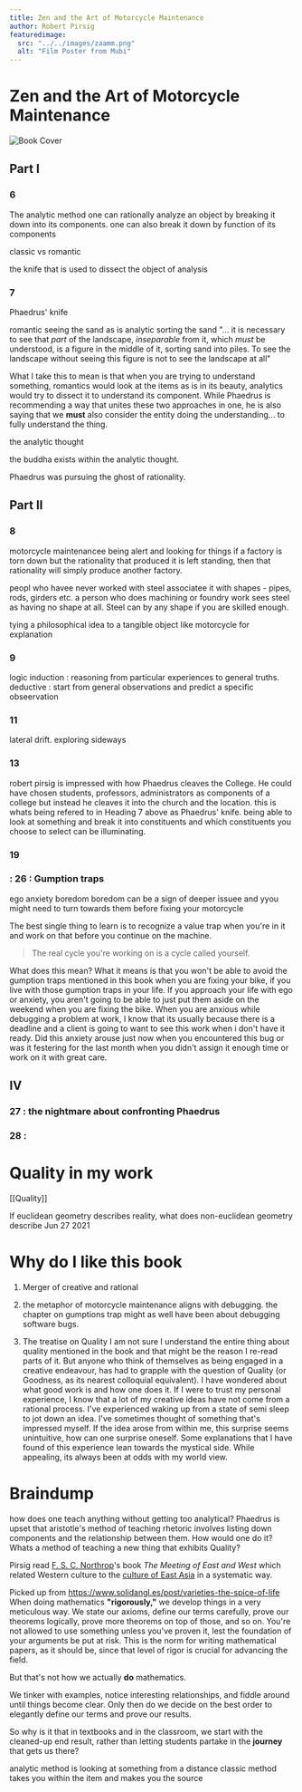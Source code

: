 ```yaml
---
title: Zen and the Art of Motorcycle Maintenance
author: Robert Pirsig
featuredimage:
  src: "../../images/zaamm.png"
  alt: "Film Poster from Mubi"
---
```


# Zen and the Art of Motorcycle Maintenance

![Book Cover](../../images/zaamm.png)

## Part I

### 6

The analytic method
one can rationally analyze an object by breaking it down into its components.
one can also break it down by function of its components

classic vs romantic

the knife that is used to dissect the object of analysis

### 7

Phaedrus' knife

romantic
seeing the sand as is
analytic
sorting the sand
"... it is necessary to see that _part_ of the landscape, _inseparable_ from it, which _must_ be understood, is a figure in the middle of it, sorting sand into piles. To see the landscape without seeing this figure is not to see the landscape at all"

What I take this to mean is that when you are trying to understand something, romantics would look at the items as is in its beauty, analytics would try to dissect it to understand its component. While Phaedrus is recommending a way that unites these two approaches in one, he is also saying that we **must** also consider the entity doing the understanding... to fully understand the thing.

the analytic thought

the buddha exists within the analytic thought.

Phaedrus was pursuing the ghost of rationality.

## Part II

### 8

motorcycle maintenancee
being alert and looking for things
if a factory is torn down but the rationality that produced it is left standing, then that rationality will simply produce another factory.

peopl who havee never worked with steel associatee it with shapes - pipes, rods, girders etc. a person who does machining or foundry work sees steel as having no shape at all. Steel can by any shape if you are skilled enough.

tying a philosophical idea to a tangible object like motorcycle for explanation

### 9

logic
induction : reasoning from particular experiences to general truths.
deductive : start from general observations and predict a specific obseervation

### 11

lateral drift. exploring sideways

### 13

robert pirsig is impressed with how Phaedrus cleaves the College. He could have chosen students, professors, administrators as components of a college but instead he cleaves it into the church and the location.
this is whats being refered to in Heading 7 above as Phaedrus' knife.
being able to look at something and break it into constituents and which constituents you choose to select can be illuminating.

### 19

### : 26 : Gumption traps

ego
anxiety
boredom
boredom can be a sign of deeper issuee and yyou might need to turn towards them before fixing your motorcycle

The best single thing to learn is to recognize a value trap when you're in it and work on that before you continue on the machine.

> The real cycle you're working on is a cycle called yourself.

What does this mean? What it means is that you won't be able to avoid the gumption traps mentioned in this book when you are fixing your bike, if you live with those gumption traps in your life. If you approach your life with ego or anxiety, you aren't going to be able to just put them aside on the weekend when you are fixing the bike.
When you are anxious while debugging a problem at work, I know that its usually because there is a deadline and a client is going to want to see this work when i don't have it ready. Did this anxiety arouse just now when you encountered this bug or was it festering for the last month when you didn't assign it enough time or work on it with great care.

## IV

### 27 : the nightmare about confronting Phaedrus

### 28 :

# Quality in my work

[[Quality]]

If euclidean geometry describes reality, what does non-euclidean geometry describe
Jun 27 2021

# Why do I like this book

1. Merger of creative and rational

2. the metaphor of motorcycle maintenance aligns with debugging. the chapter on gumptions trap might as well have been about debugging software bugs.

3. The treatise on Quality
   I am not sure I understand the entire thing about quality mentioned in the book and that might be the reason I re-read parts of it. But anyone who think of themselves as being engaged in a creative endeavour, has had to grapple with the question of Quality (or Goodness, as its nearest colloquial equivalent). I have wondered about what good work is and how one does it.
   If I were to trust my personal experience, I know that a lot of my creative ideas have not come from a rational process. I've experienced waking up from a state of semi sleep to jot down an idea. I've sometimes thought of something that's impressed myself. If the idea arose from within me, this surprise seems unintuitive, how can one surprise oneself.
   Some explanations that I have found of this experience lean towards the mystical side. While appealing, its always been at odds with my world view.

# Braindump

how does one teach anything without getting too analytical? Phaedrus is upset that aristotle's method of teaching rhetoric involves listing down components and the relationship between them. How would one do it? Whats a method of teaching a new thing that exhibits Quality?

Pirsig read [F. S. C. Northrop](https://en.wikipedia.org/wiki/F._S._C._Northrop "F. S. C. Northrop")'s book _The Meeting of East and West_ which related Western culture to the [culture of East Asia](https://en.wikipedia.org/wiki/East_Asian_cultural_sphere "Lila: An Inquiry into Morals") in a systematic way.

Picked up from https://www.solidangl.es/post/varieties-the-spice-of-life
When doing mathematics **"rigorously,"** we develop things in a very meticulous way. We state our axioms, define our terms carefully, prove our theorems logically, prove more theorems on top of those, and so on. You're not allowed to use something unless you've proven it, lest the foundation of your arguments be put at risk. This is the norm for writing mathematical papers, as it should be, since that level of rigor is crucial for advancing the field.

But that's not how we actually **do** mathematics.

We tinker with examples, notice interesting relationships, and fiddle around until things become clear. Only then do we decide on the best order to elegantly define our terms and prove our results.

So why is it that in textbooks and in the classroom, we start with the cleaned-up end result, rather than letting students partake in the **journey** that gets us there?

analytic method is looking at something from a distance
classic method takes you within the item and makes you the source
